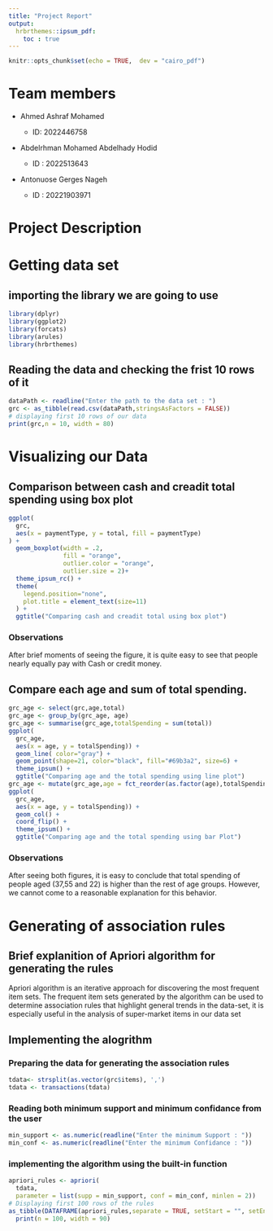 ```yaml
---
title: "Project Report"
output: 
  hrbrthemes::ipsum_pdf:
    toc : true
---
```

```r
knitr::opts_chunk$set(echo = TRUE,  dev = "cairo_pdf")
```
# Team members

-   Ahmed Ashraf Mohamed

    -   ID: 2022446758

-   Abdelrhman Mohamed Abdelhady Hodid

    -   ID : 2022513643

-   Antonuose Gerges Nageh

    -   ID : 20221903971

# Project Description

# Getting data set

## importing the library we are going to use

```r
library(dplyr)
library(ggplot2)
library(forcats)
library(arules)
library(hrbrthemes)
```

## Reading the data and checking the frist 10 rows of it

```r
dataPath <- readline("Enter the path to the data set : ")
grc <- as_tibble(read.csv(dataPath,stringsAsFactors = FALSE))
# displaying first 10 rows of our data
print(grc,n = 10, width = 80)
```

# Visualizing our Data

## Comparison between cash and creadit total spending using box plot

```r
ggplot(
  grc,
  aes(x = paymentType, y = total, fill = paymentType)
) +
  geom_boxplot(width = .2, 
               fill = "orange",
               outlier.color = "orange",
               outlier.size = 2)+
  theme_ipsum_rc() +
  theme(
    legend.position="none",
    plot.title = element_text(size=11)
  ) +
  ggtitle("Comparing cash and creadit total using box plot")
```

### Observations

After brief moments of seeing the figure, it is quite easy to see that people nearly equally pay with Cash or credit money. 


## Compare each age and sum of total spending.

```r
grc_age <- select(grc,age,total)
grc_age <- group_by(grc_age, age)
grc_age <- summarise(grc_age,totalSpending = sum(total))
ggplot(
  grc_age,
  aes(x = age, y = totalSpending)) + 
  geom_line( color="gray") +
  geom_point(shape=21, color="black", fill="#69b3a2", size=6) +
  theme_ipsum() + 
  ggtitle("Comparing age and the total spending using line plot")
grc_age <- mutate(grc_age,age = fct_reorder(as.factor(age),totalSpending))
ggplot(
  grc_age,
  aes(x = age, y = totalSpending)) +
  geom_col() +
  coord_flip() +
  theme_ipsum() +
  ggtitle("Comparing age and the total spending using bar Plot")

```

### Observations

After seeing both figures, it is easy to conclude that total spending of people aged (37,55 and 22) is higher than the rest of age groups. However, we cannot come to a reasonable explanation for this behavior.

# Generating of association rules

## Brief explanition of Apriori algorithm for generating the rules

Apriori algorithm is an iterative approach for discovering the most frequent item sets. The frequent item sets generated by the algorithm can be used to determine association rules that highlight general trends in the data-set, it is especially useful in the analysis of super-market items in our data set

## Implementing the alogrithm
### Preparing the data for generating the association rules
```r
tdata<- strsplit(as.vector(grc$items), ',')
tdata <- transactions(tdata)
```
### Reading both minimum support and minimum confidance from the user
```r
min_support <- as.numeric(readline("Enter the minimum Support : "))
min_conf <- as.numeric(readline("Enter the minimum Confidance : "))
```
### implementing the algorithm using the built-in function
```r
apriori_rules <- apriori(
  tdata,
  parameter = list(supp = min_support, conf = min_conf, minlen = 2))
# Displaying first 100 rows of the rules
as_tibble(DATAFRAME(apriori_rules,separate = TRUE, setStart = "", setEnd = "")) %>%
  print(n = 100, width = 90)
```
